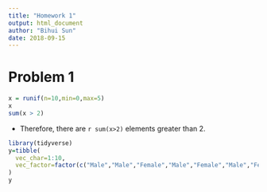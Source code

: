 ```yaml
---
title: "Homework 1"
output: html_document
author: "Bihui Sun"
date: 2018-09-15
---
```


# Problem 1
```r
x = runif(n=10,min=0,max=5)
x
sum(x > 2)

```
* Therefore, there are `r sum(x>2)` elements greater than 2.

```r
library(tidyverse)
y=tibble(
  vec_char=1:10,
  vec_factor=factor(c("Male","Male","Female","Male","Female","Male","Female","Female","Female","Male"))
)
y
```